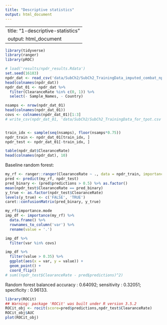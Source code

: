 ```yaml
---
title: "Descriptive statistics"
output: html_document
---
```

---
title: "1-descriptive-statistics"
output: html_document
---

```r
library(tidyverse)
library(ranger)
library(pROC)
```



```r
# load('results/npdr_results.Rdata')
set.seed(16183)
npdr_dat <- read_csv('data/SubCh2/SubCh2_TrainingData_imputed_combat_npdred.csv')[, -1]
head(colnames(npdr_dat))
npdr_dat_01 <- npdr_dat %>%
  filter(ClearanceRate %in% c(0, 1)) %>%
  select(- Sample_Names, - Country)

nsamps <- nrow(npdr_dat_01)
head(colnames(npdr_dat_01))
covs <- colnames(npdr_dat_01)[1:3]
# write_csv(npdr_dat_01, 'data/SubCh2/SubCh2_TrainingData_for_tpot.csv')


train_idx <- sample(seq(nsamps), floor(nsamps*0.75))
npdr_train <- npdr_dat_01[train_idx, ]
npdr_test <- npdr_dat_01[-train_idx, ]

table(npdr_dat$ClearanceRate)
head(colnames(npdr_dat), 10)

```

Baseline random forest:

```r
my_rf <- ranger::ranger(ClearanceRate ~ ., data = npdr_train, importance = 'impurity')
pred <- predict(my_rf, npdr_test)
pred_binary <- (pred$predictions > 0.5) %>% as.factor()
mean(npdr_test$ClearanceRate == pred_binary)
y_true <- as.factor(npdr_test$ClearanceRate)
levels(y_true) <- c('FALSE', 'TRUE')
caret::confusionMatrix(pred_binary, y_true)

my_rf$importance.mode
imp_df <- importance(my_rf) %>%
  data.frame() %>% 
  rownames_to_column('var') %>%
  rename(value = '.')

imp_df %>%
  filter(var %in% covs)

imp_df %>%
  filter(value > 0.35) %>%
  ggplot(aes(x = var, y = value)) + 
  geom_point() +
  coord_flip()
# sum((npdr_test$ClearanceRate - pred$predictions)^2)
```

Random forest balanced accuracy : 0.64092; sensitivity : 0.32051; specificity : 0.96133.

```r
library(ROCit)
## Warning: package 'ROCit' was built under R version 3.5.2
ROCit_obj <- rocit(score=pred$predictions,npdr_test$ClearanceRate)
ROCit_obj$AUC
plot(ROCit_obj)
```

